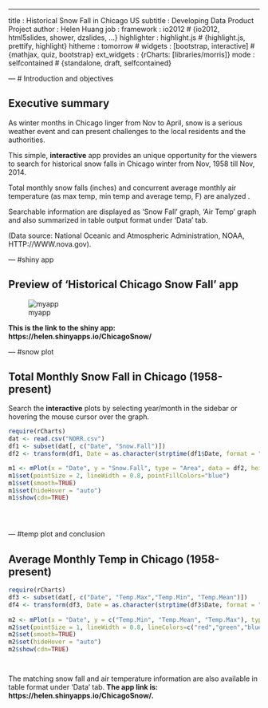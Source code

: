 ---
title       : Historical Snow Fall in Chicago US
subtitle    : Developing Data Product Project
author      : Helen Huang
job         : 
framework   : io2012        # {io2012, html5slides, shower, dzslides, ...}
highlighter : highlight.js  # {highlight.js, prettify, highlight}
hitheme     : tomorrow      # 
widgets     : [bootstrap, interactive]            # {mathjax, quiz, bootstrap}
ext_widgets : {rCharts: [libraries/morris]}
mode        : selfcontained # {standalone, draft, selfcontained}


--- # Introduction and objectives

## Executive summary

As winter months in Chicago linger from Nov to April, snow is a serious weather event and can present challenges to the local residents and the authorities. 

This simple, **interactive** app provides an unique opportunity for the viewers to search for historical snow falls in Chicago winter from Nov, 1958 till Nov, 2014. 

Total monthly snow falls (inches) and concurrent average monthly air temperature (as max temp, min temp and average temp, F) are analyzed . 

Searchable information are displayed as 'Snow Fall' graph, 'Air Temp' graph and also summarized in table output format under 'Data' tab. 

(Data source: National Oceanic and Atmospheric Administration, NOAA, HTTP://WWW.nova.gov).

--- #shiny app

## Preview of 'Historical Chicago Snow Fall' app


![myapp](./assets/img/snapshot1.png)


**This is the link to the shiny app: https://helen.shinyapps.io/ChicagoSnow/**



--- #snow plot

## Total Monthly Snow Fall in Chicago (1958-present)

Search the **interactive** plots by selecting year/month in the sidebar or hovering the mouse cursor over the graph.

```r
require(rCharts)
dat <- read.csv("NORR.csv")
df1 <- subset(dat[, c("Date", "Snow.Fall")])
df2 <- transform(df1, Date = as.character(strptime(df1$Date, format = "%Y%m%d")))

m1 <- mPlot(x = "Date", y = "Snow.Fall", type = "Area", data = df2, height =400, width = 800)
m1$set(pointSize = 2, lineWidth = 0.8, pointFillColors="blue")
m1$set(smooth=TRUE)
m1$set(hideHover = "auto")
m1$show(cdn=TRUE)





```

--- #temp plot and conclusion

## Average Monthly Temp in Chicago (1958-present)

```r
require(rCharts)
df3 <- subset(dat[, c("Date", "Temp.Max","Temp.Min", "Temp.Mean")])
df4 <- transform(df3, Date = as.character(strptime(df3$Date, format = "%Y%m%d")))
             
m2 <- mPlot(x = "Date", y = c("Temp.Min", "Temp.Mean", "Temp.Max"), type = "Line", data = df4, height =400, width = 800)
m2$set(pointSize = 1, lineWidth = 0.8, lineColors=c("red","green","blue"))
m2$set(smooth=TRUE)
m2$set(hideHover = "auto")
m2$show(cdn=TRUE)




```

The matching snow fall and air temperature information are also available in table format under 'Data' tab. **The app link is: https://helen.shinyapps.io/ChicagoSnow/.**


